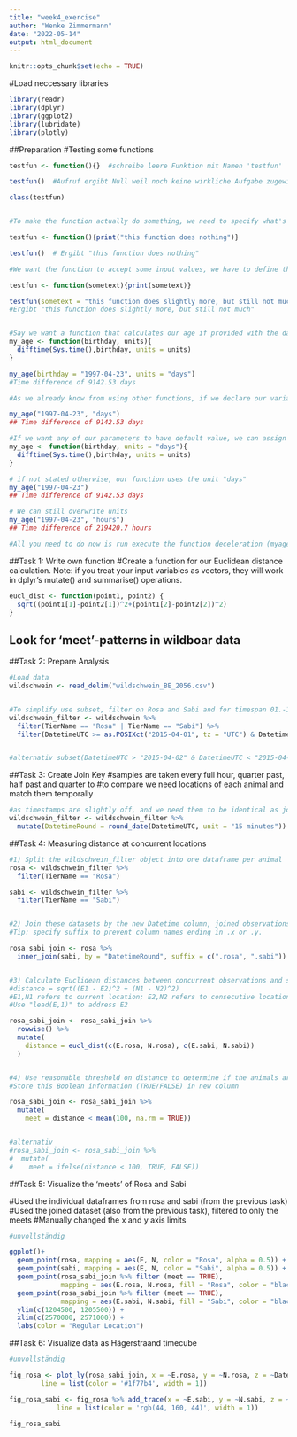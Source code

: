 ```yaml
---
title: "week4_exercise"
author: "Wenke Zimmermann"
date: "2022-05-14"
output: html_document
---
```


```r
knitr::opts_chunk$set(echo = TRUE)
```


#Load neccessary libraries
```r
library(readr)        
library(dplyr)        
library(ggplot2)      
library(lubridate)
library(plotly)
```



##Preparation
#Testing some functions
```r
testfun <- function(){}  #schreibe leere Funktion mit Namen 'testfun'

testfun()  #Aufruf ergibt Null weil noch keine wirkliche Aufgabe zugewiesen

class(testfun)


#To make the function actually do something, we need to specify what's within the curly brackets {}.

testfun <- function(){print("this function does nothing")}

testfun()  # Ergibt "this function does nothing"

#We want the function to accept some input values, we have to define them within the round brackets.

testfun <- function(sometext){print(sometext)}

testfun(sometext = "this function does slightly more, but still not much")
#Ergibt "this function does slightly more, but still not much"


#Say we want a function that calculates our age if provided with the date of our birthday. We can use Sys.time() to provide today’s date and difftime() to calculate the time difference between today and our birthday.
my_age <- function(birthday, units){
  difftime(Sys.time(),birthday, units = units)
}

my_age(birthday = "1997-04-23", units = "days")
#Time difference of 9142.53 days

#As we already know from using other functions, if we declare our variables in the order that we initially listed them, we do not need to specify the parameters (no need of birthday = and units =).

my_age("1997-04-23", "days")
## Time difference of 9142.53 days

#If we want any of our parameters to have default value, we can assign an initial value to the parameter when declaring the variables within the round brackets.
my_age <- function(birthday, units = "days"){
  difftime(Sys.time(),birthday, units = units)
}

# if not stated otherwise, our function uses the unit "days"
my_age("1997-04-23")
## Time difference of 9142.53 days

# We can still overwrite units
my_age("1997-04-23", "hours")
## Time difference of 219420.7 hours

#All you need to do now is run execute the function deceleration (myage <- function... etc.) at the beginning of your script, and you can use the function for your entire R session. Tip: Always try to make your function self sufficient: Don’t call variables that were created outside the function call.

```



##Task 1: Write own function
#Create a function for our Euclidean distance calculation.
Note: if you treat your input variables as vectors, they will work in dplyr's mutate() and summarise() operations.
```r
eucl_dist <- function(point1, point2) {
  sqrt((point1[1]-point2[1])^2+(point1[2]-point2[2])^2)
}

```



## Look for 'meet'-patterns in wildboar data ###

##Task 2: Prepare Analysis
```r
#Load data
wildschwein <- read_delim("wildschwein_BE_2056.csv")


#To simplify use subset, filter on Rosa and Sabi and for timespan 01.-15.04.2015
wildschwein_filter <- wildschwein %>%
  filter(TierName == "Rosa" | TierName == "Sabi") %>%
  filter(DatetimeUTC >= as.POSIXct("2015-04-01", tz = "UTC") & DatetimeUTC <= as.POSIXct("2015-04-15", tz = "UTC"))


#alternativ subset(DatetimeUTC > "2015-04-02" & DatetimeUTC < "2015-04-16"), aber ist um einen Tag verschoben, wenn man 01.04. beginnt, nimmt er noch 31.03. mit und man nur bis 15.04. geht kommt dieser nicht mit --> warum!?

```


##Task 3: Create Join Key
#samples are taken every full hour, quarter past, half past and quarter to
#to compare we need locations of each animal and match them temporally
```r
#as timestamps are slightly off, and we need them to be identical as join key, we round minutes to a multiple of 15(00, 15, 30, 45)
wildschwein_filter <- wildschwein_filter %>%
  mutate(DatetimeRound = round_date(DatetimeUTC, unit = "15 minutes"))

```


##Task 4: Measuring distance at concurrent locations
```r
#1) Split the wildschwein_filter object into one dataframe per animal
rosa <- wildschwein_filter %>%
  filter(TierName == "Rosa")

sabi <- wildschwein_filter %>%
  filter(TierName == "Sabi")


#2) Join these datasets by the new Datetime column, joined observations are temporally close.
#Tip: specify suffix to prevent column names ending in .x or .y.

rosa_sabi_join <- rosa %>%
  inner_join(sabi, by = "DatetimeRound", suffix = c(".rosa", ".sabi"))


#3) Calculate Euclidean distances between concurrent observations and store values in a new column
#distance = sqrt((E1 - E2)^2 + (N1 - N2)^2)
#E1,N1 refers to current location; E2,N2 refers to consecutive location
#Use "lead(E,1)" to address E2

rosa_sabi_join <- rosa_sabi_join %>%
  rowwise() %>%
  mutate(
    distance = eucl_dist(c(E.rosa, N.rosa), c(E.sabi, N.sabi))
  )       


#4) Use reasonable threshold on distance to determine if the animals are also spatially close enough to constitute a meet (use 100 meters).
#Store this Boolean information (TRUE/FALSE) in new column

rosa_sabi_join <- rosa_sabi_join %>%
  mutate(
    meet = distance < mean(100, na.rm = TRUE))


#alternativ
#rosa_sabi_join <- rosa_sabi_join %>%
#  mutate(
#    meet = ifelse(distance < 100, TRUE, FALSE))

```


##Task 5: Visualize the 'meets' of Rosa and Sabi

#Used the individual dataframes from rosa and sabi (from the previous task)
#Used the joined dataset (also from the previous task), filtered to only the meets
#Manually changed the x and y axis limits
```r

#unvollständig

ggplot()+
  geom_point(rosa, mapping = aes(E, N, color = "Rosa", alpha = 0.5)) +
  geom_point(sabi, mapping = aes(E, N, color = "Sabi", alpha = 0.5)) +
  geom_point(rosa_sabi_join %>% filter (meet == TRUE),
             mapping = aes(E.rosa, N.rosa, fill = "Rosa", color = "black")) +
  geom_point(rosa_sabi_join %>% filter (meet == TRUE),
             mapping = aes(E.sabi, N.sabi, fill = "Sabi", color = "black")) +
  ylim(c(1204500, 1205500)) +
  xlim(c(2570000, 2571000)) +
  labs(color = "Regular Location")

```


##Task 6: Visualize data as Hägerstraand timecube
```r

#unvollständig

fig_rosa <- plot_ly(rosa_sabi_join, x = ~E.rosa, y = ~N.rosa, z = ~DatetimeRound, type = 'scatter3d', mode = 'lines',
        line = list(color = '#1f77b4', width = 1))

fig_rosa_sabi <- fig_rosa %>% add_trace(x = ~E.sabi, y = ~N.sabi, z = ~DatetimeRound,
            line = list(color = 'rgb(44, 160, 44)', width = 1))

fig_rosa_sabi

```




